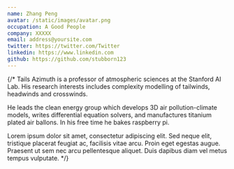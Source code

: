 ```yaml
---
name: Zhang Peng
avatar: /static/images/avatar.png
occupation: A Good People
company: XXXXX
email: address@yoursite.com
twitter: https://twitter.com/Twitter
linkedin: https://www.linkedin.com
github: https://github.com/stubborn123
---
```


{/* Tails Azimuth is a professor of atmospheric sciences at the Stanford AI Lab. His research interests includes complexity modelling of tailwinds, headwinds and crosswinds.

He leads the clean energy group which develops 3D air pollution-climate models, writes differential equation solvers, and manufactures titanium plated air ballons. In his free time he bakes raspberry pi.

Lorem ipsum dolor sit amet, consectetur adipiscing elit. Sed neque elit, tristique placerat feugiat ac, facilisis vitae arcu. Proin eget egestas augue. Praesent ut sem nec arcu pellentesque aliquet. Duis dapibus diam vel metus tempus vulputate. */}
